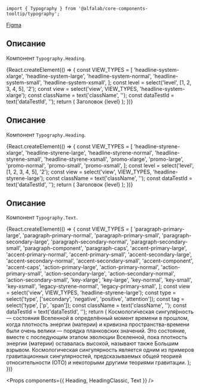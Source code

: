 


<Meta title='Компоненты|Typography' component={Typography} />

<Title>
    Typography ({name}@{version})
</Title>

```tsx
import { Typography } from '@alfalab/core-components-tooltip/typography';
```

<Design>
  <a href="https://www.figma.com/file/FWya6P55TnXkiVGaM2qBio/2020-Web-Hybrid-Typography?node-id=593%3A0">Figma</a>
</Design>

## Описание

Компонент `Typography.Heading`.

<Story name='Heading'>
    {React.createElement(() => {
        const VIEW_TYPES = [
            'headline-system-xlarge',
            'headline-system-large',
            'headline-system-normal',
            'headline-system-small',
            'headline-system-xsmall',
        ];
        const level = select('level', [1, 2, 3, 4, 5], '2');
        const view = select('view', VIEW_TYPES, 'headline-system-xlarge');
        const className = text('className', '');
        const dataTestId = text('dataTestId', '');
        return (
            <Typography.Heading level={level} view={view} className={className} dataTestId={dataTestId}>Заголовок {level}</Typography.Heading>
        );
    })}
</Story>

## Описание

Компонент `Typography.Heading`.

<Story name='HeadingClassic'>
    {React.createElement(() => {
        const VIEW_TYPES = [
            'headline-styrene-xlarge',
            'headline-styrene-large',
            'headline-styrene-normal',
            'headline-styrene-small',
            'headline-styrene-xsmall',
            'promo-xlarge',
            'promo-large',
            'promo-normal',
            'promo-small',
            'promo-xsmall',
        ];
        const level = select('level', [1, 2, 3, 4, 5], '2');
        const view = select('view', VIEW_TYPES, 'headline-styrene-large');
        const className = text('className', '');
        const dataTestId = text('dataTestId', '');
        return (
            <Typography.HeadingClassic level={level} view={view} className={className} dataTestId={dataTestId}>Заголовок {level}</Typography.HeadingClassic>
        );
    })}
</Story>

## Описание

Компонент `Typography.Text`.

<Story name='Typography.Text'>
    {React.createElement(() => {
        const VIEW_TYPES = [
            'paragraph-primary-large',
            'paragraph-primary-normal',
            'paragraph-primary-small',
            'paragraph-secondary-large',
            'paragraph-secondary-normal',
            'paragraph-secondary-small',
            'paragraph-component',
            'paragraph-caps',
            'accent-primary-large',
            'accent-primary-normal',
            'accent-primary-small',
            'accent-secondary-large',
            'accent-secondary-normal',
            'accent-secondary-small',
            'accent-component',
            'accent-caps',
            'action-primary-large',
            'action-primary-normal',
            'action-primary-small',
            'action-secondary-large',
            'action-secondary-normal',
            'action-secondary-small',
            'key-xlarge',
            'key-large',
            'key-normal',
            'key-small',
            'key-xsmall',
            'legacy-styrene-normal',
            'legacy-primary-small',
        ];
        const view = select('view', VIEW_TYPES, 'headline-styrene-large');
        const type = select('type', ['secondary', 'negative', 'positive', 'attention']);
        const tag = select('type', ['p', 'span']);
        const className = text('className', '');
        const dataTestId = text('dataTestId', '');
        return (
            <Typography.Text view={view} type={type} tag={tag} className={className} dataTestId={dataTestId}>
                Космологи́ческая сингуля́рность — состояния Вселенной в определённый момент времени в прошлом, 
                когда плотность энергии (материи) и кривизна пространства-времени были очень велики — порядка 
                планковских значений. Это состояние, вместе с последующим этапом эволюции Вселенной, 
                пока плотность энергии (материи) оставалась высокой, называют также Большим взрывом. 
                Космологическая сингулярность является одним из примеров гравитационных сингулярностей, 
                предсказываемых общей теорией относительности (ОТО) и некоторыми другими теориями гравитации.
            </Typography.Text>
        );
    })}
</Story>

<Props components={{
    Heading,
    HeadingClassic,
    Text
}} />
